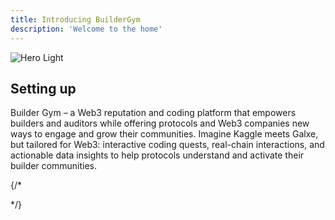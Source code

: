 ```yaml
---
title: Introducing BuilderGym
description: 'Welcome to the home'
---
```


<img alt="Hero Light" classname="block" src="/images/hero-gym.png" />

## Setting up

Builder Gym – a Web3 reputation and coding platform that empowers builders and auditors while offering protocols and Web3 companies new ways to engage and grow their communities. Imagine Kaggle meets Galxe, but tailored for Web3: interactive coding quests, real-chain interactions, and actionable data insights to help protocols understand and activate their builder communities.

{/*
<!-- 
<CardGroup cols={2}>
<Card title="Edit Your Docs" icon="pen-to-square" href="https://mintlify.com/docs/quickstart">
  Get your docs set up locally for easy development
</Card>

<Card title="Preview Changes" icon="image" href="https://mintlify.com/docs/development">
  Preview your changes before you push to make sure they're perfect
</Card>
</CardGroup> -->
<!-- 
## Make it yours

Update your docs to your brand and add valuable content for the best user conversion.

<CardGroup cols={2}>
<Card title="Customize Style" icon="palette" href="https://mintlify.com/docs/settings/global">
  Customize your docs to your company's colors and brands
</Card>

<Card title="Reference APIs" icon="code" href="https://mintlify.com/docs/api-playground/openapi">
  Automatically generate endpoints from an OpenAPI spec
</Card>

<Card title="Add Components" icon="screwdriver-wrench" href="https://mintlify.com/docs/components/accordion">
  Build interactive features and designs to guide your users
</Card>

<Card title="Get Inspiration" icon="stars" href="https://mintlify.com/customers">
  Check out our showcase of our favorite documentation
</Card>
</CardGroup> -->

*/}